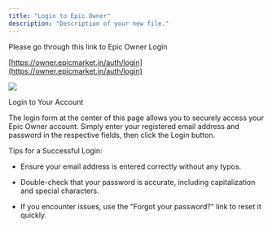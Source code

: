 ```yaml
---
title: "Login to Epic Owner"
description: "Description of your new file."
---
```


Please go through this link to Epic Owner Login

[https://owner.epicmarket.in/auth/login](https://owner.epicmarket.in/auth/login)

![](/Login.png)

Login to Your Account

The login form at the center of this page allows you to securely access your Epic Owner account. Simply enter your registered email address and password in the respective fields, then click the Login button.

Tips for a Successful Login:

* Ensure your email address is entered correctly without any typos.

* Double-check that your password is accurate, including capitalization and special characters.

* If you encounter issues, use the "Forgot your password?" link to reset it quickly.